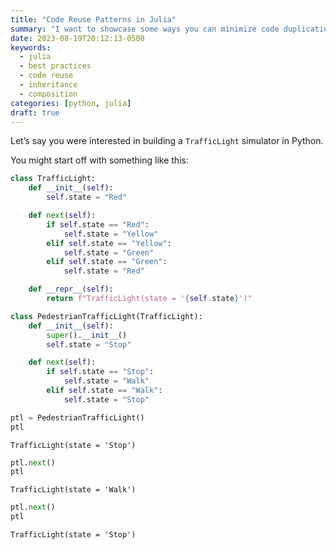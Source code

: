 ```yaml
---
title: "Code Reuse Patterns in Julia"
summary: "I want to showcase some ways you can minimize code duplication"
date: 2023-08-19T20:12:13-0500
keywords:
  - julia
  - best practices
  - code reuse
  - inheritance
  - composition
categories: [python, julia]
draft: true
---
```


Let's say you were interested in building a `TrafficLight` simulator in Python.

You might start off with something like this:

```python
class TrafficLight:
    def __init__(self):
        self.state = "Red"

    def next(self):
        if self.state == "Red":
            self.state = "Yellow"
        elif self.state == "Yellow":
            self.state = "Green"
        elif self.state == "Green":
            self.state = "Red"

    def __repr__(self):
        return f"TrafficLight(state = '{self.state}')"
```


```python
class PedestrianTrafficLight(TrafficLight):
    def __init__(self):
        super().__init__()
        self.state = "Stop"

    def next(self):
        if self.state == "Stop":
            self.state = "Walk"
        elif self.state == "Walk":
            self.state = "Stop"
```

```python
ptl = PedestrianTrafficLight()
ptl
```

```
TrafficLight(state = 'Stop')
```

```python
ptl.next()
ptl
```

```
TrafficLight(state = 'Walk')
```

```python
ptl.next()
ptl
```

```
TrafficLight(state = 'Stop')
```
